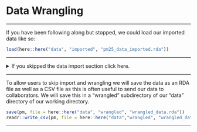 <!--
Update the file paths as needed throughout
-->

<!--
Some case studies may wish to merge Data Exploration with this Wrangling subsection
-->

<!--
At the end of this section, save incremental data so that users can pause and come back later
-->

# **Data Wrangling**
***

If you have been following along but stopped, we could load our imported data like so:

```r
load(here::here("data", "imported", "pm25_data_imported.rda"))
```
***

<details> <summary> If you skipped the data import section click here. </summary>

An RDA version (stands for R data) of the data can be found [here](https://github.com//opencasestudies/ocs-bp-co2-emissions/tree/master/data/imported) or slightly more directly [here](https://raw.githubusercontent.com/opencasestudies/ocs-bp-co2-emissions/master/data/imported/co2_data_imported.rda). Download this file and then place it in your current working directory within a subdirectory called "imported" within a directory called "data" to use the following code. We used an RStudio project and the [`here` package](https://github.com/jennybc/here_here) to navigate to the file more easily.

```r
load(here::here("data", "imported", "co2_data_imported.rda"))
```

</details>
***

<!--
Use this section to explain step-by-step the data wrangling process used to prepare the data for analysis.
-->

To allow users to skip import and wrangling we will save the data as an RDA file as well as a CSV file as this is often useful to send our data to collaborators. We will save this in a “wrangled” subdirectory of our “data” directory of our working directory.

```r
save(pm, file = here::here("data", "wrangled", "wrangled_data.rda"))
readr::write_csv(pm, file = here::here("data","wrangled", "wrangled_data.csv"))
```

<!--
Replace `pm` above with the name of the data object created at the end of data wrangling.
-->

***
